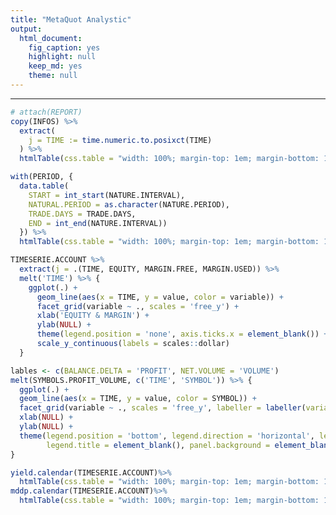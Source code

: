 ```yaml
---
title: "MetaQuot Analystic"
output:
  html_document:
    fig_caption: yes
    highlight: null
    keep_md: yes
    theme: null
---
```


***
```r
# attach(REPORT)
copy(INFOS) %>%
  extract(
    j = TIME := time.numeric.to.posixct(TIME)
  ) %>%
  htmlTable(css.table = "width: 100%; margin-top: 1em; margin-bottom: 1em;", rnames = F)
```

```r
with(PERIOD, {
  data.table(
    START = int_start(NATURE.INTERVAL),
    NATURAL.PERIOD = as.character(NATURE.PERIOD),
    TRADE.DAYS = TRADE.DAYS,
    END = int_end(NATURE.INTERVAL))
  }) %>%
  htmlTable(css.table = "width: 100%; margin-top: 1em; margin-bottom: 1em;", rnames = F)
```

```r
TIMESERIE.ACCOUNT %>%
  extract(j = .(TIME, EQUITY, MARGIN.FREE, MARGIN.USED)) %>%
  melt('TIME') %>% {
    ggplot(.) +
      geom_line(aes(x = TIME, y = value, color = variable)) +
      facet_grid(variable ~ ., scales = 'free_y') +
      xlab('EQUITY & MARGIN') +
      ylab(NULL) +
      theme(legend.position = 'none', axis.ticks.x = element_blank()) +
      scale_y_continuous(labels = scales::dollar)
  }
```

```r
lables <- c(BALANCE.DELTA = 'PROFIT', NET.VOLUME = 'VOLUME')
melt(SYMBOLS.PROFIT_VOLUME, c('TIME', 'SYMBOL')) %>% {
  ggplot(.) +
  geom_line(aes(x = TIME, y = value, color = SYMBOL)) +
  facet_grid(variable ~ ., scales = 'free_y', labeller = labeller(variable = lables)) +
  xlab(NULL) +
  ylab(NULL) +
  theme(legend.position = 'bottom', legend.direction = 'horizontal', legend.key.size = unit(8, 'pt'),
        legend.title = element_blank(), panel.background = element_blank())
}
```

```r
yield.calendar(TIMESERIE.ACCOUNT)%>%
  htmlTable(css.table = "width: 100%; margin-top: 1em; margin-bottom: 1em;", rnames = F)
mddp.calendar(TIMESERIE.ACCOUNT)%>%
  htmlTable(css.table = "width: 100%; margin-top: 1em; margin-bottom: 1em;", rnames = F)
```


```r

```

